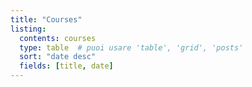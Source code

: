 ```yaml
---
title: "Courses"
listing:
  contents: courses
  type: table  # puoi usare 'table', 'grid', 'posts'
  sort: "date desc"
  fields: [title, date]
---
```


